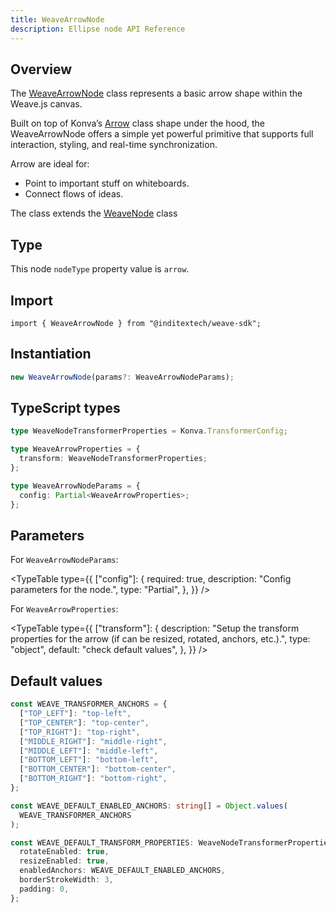```yaml
---
title: WeaveArrowNode
description: Ellipse node API Reference
---
```



## Overview

The [WeaveArrowNode](https://github.com/InditexTech/weavejs/blob/main/code/packages/sdk/src/nodes/arrow/arrow.ts)
class represents a basic arrow shape within the Weave.js canvas.

Built on top of Konva’s [Arrow](https://konvajs.org/api/Konva.Arrow.html) class shape under the hood, the WeaveArrowNode
offers a simple yet powerful primitive that supports full interaction, styling, and real-time synchronization.

Arrow are ideal for:

- Point to important stuff on whiteboards.
- Connect flows of ideas.

The class extends the [WeaveNode](/docs/sdk/api-reference/nodes/node) class

## Type

This node `nodeType` property value is `arrow`.

## Import

```shell
import { WeaveArrowNode } from "@inditextech/weave-sdk";
```

## Instantiation

```ts
new WeaveArrowNode(params?: WeaveArrowNodeParams);
```

## TypeScript types

```ts
type WeaveNodeTransformerProperties = Konva.TransformerConfig;

type WeaveArrowProperties = {
  transform: WeaveNodeTransformerProperties;
};

type WeaveArrowNodeParams = {
  config: Partial<WeaveArrowProperties>;
};
```

## Parameters

For `WeaveArrowNodeParams`:

<TypeTable
  type={{
    ["config"]: {
      required: true,
      description: "Config parameters for the node.",
      type: "Partial<WeaveArrowProperties>",
    },
  }}
/>

For `WeaveArrowProperties`:

<TypeTable
  type={{
    ["transform"]: {
      description:
        "Setup the transform properties for the arrow (if can be resized, rotated, anchors, etc.).",
      type: "object",
      default: "check default values",
    },
  }}
/>

## Default values

```ts
const WEAVE_TRANSFORMER_ANCHORS = {
  ["TOP_LEFT"]: "top-left",
  ["TOP_CENTER"]: "top-center",
  ["TOP_RIGHT"]: "top-right",
  ["MIDDLE_RIGHT"]: "middle-right",
  ["MIDDLE_LEFT"]: "middle-left",
  ["BOTTOM_LEFT"]: "bottom-left",
  ["BOTTOM_CENTER"]: "bottom-center",
  ["BOTTOM_RIGHT"]: "bottom-right",
};

const WEAVE_DEFAULT_ENABLED_ANCHORS: string[] = Object.values(
  WEAVE_TRANSFORMER_ANCHORS
);

const WEAVE_DEFAULT_TRANSFORM_PROPERTIES: WeaveNodeTransformerProperties = {
  rotateEnabled: true,
  resizeEnabled: true,
  enabledAnchors: WEAVE_DEFAULT_ENABLED_ANCHORS,
  borderStrokeWidth: 3,
  padding: 0,
};
```
